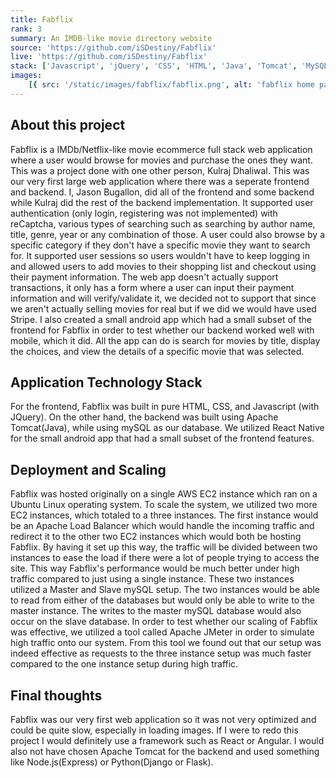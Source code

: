 ```yaml
---
title: Fabflix
rank: 3
summary: An IMDB-like movie directory website
source: 'https://github.com/iSDestiny/Fabflix'
live: 'https://github.com/iSDestiny/Fabflix'
stack: ['Javascript', 'jQuery', 'CSS', 'HTML', 'Java', 'Tomcat', 'MySQL']
images:
    [{ src: '/static/images/fabflix/fabflix.png', alt: 'fabflix home page' }]
---
```


## About this project

Fabflix is a IMDb/Netflix-like movie ecommerce full stack web application where a user would browse for movies and purchase the ones they want. This was a project done with one other person, Kulraj Dhaliwal. This was our very first large web application where there was a seperate frontend and backend. I, Jason Bugallon, did all of the frontend and some backend while Kulraj did the rest of the backend implementation. It supported user authentication (only login, registering was not implemented) with reCaptcha, various types of searching such as searching by author name, title, genre, year or any combination of those. A user could also browse by a specific category if they don't have a specific movie they want to search for. It supported user sessions so users wouldn't have to keep logging in and allowed users to add movies to their shopping list and checkout using their payment information. The web app doesn't actually support transactions, it only has a form where a user can input their payment information and will verify/validate it, we decided not to support that since we aren't actually selling movies for real but if we did we would have used Stripe. I also created a small android app which had a small subset of the frontend for Fabflix in order to test whether our backend worked well with mobile, which it did. All the app can do is search for movies by title, display the choices, and view the details of a specific movie that was selected.

## Application Technology Stack

For the frontend, Fabflix was built in pure HTML, CSS, and Javascript (with JQuery). On the other hand, the backend was built using Apache Tomcat(Java), while using mySQL as our database. We utilized React Native for the small android app that had a small subset of the frontend features.

## Deployment and Scaling

Fabflix was hosted originally on a single AWS EC2 instance which ran on a Ubuntu Linux operating system. To scale the system, we utilized two more EC2 instances, which totaled to a three instances. The first instance would be an Apache Load Balancer which would handle the incoming traffic and redirect it to the other two EC2 instances which would both be hosting Fabflix. By having it set up this way, the traffic will be divided between two instances to ease the load if there were a lot of people trying to access the site. This way Fabflix's performance would be much better under high traffic compared to just using a single instance. These two instances utilized a Master and Slave mySQL setup. The two instances would be able to read from either of the databases but would only be able to write to the master instance. The writes to the master mySQL database would also occur on the slave database. In order to test whether our scaling of Fabflix was effective, we utilized a tool called Apache JMeter in order to simulate high traffic onto our system. From this tool we found out that our setup was indeed effective as requests to the three instance setup was much faster compared to the one instance setup during high traffic.

## Final thoughts

Fabflix was our very first web application so it was not very optimized and could be quite slow, especially in loading images. If I were to redo this project I would definitely use a framework such as React or Angular. I would also not have chosen Apache Tomcat for the backend and used something like Node.js(Express) or Python(Django or Flask).
